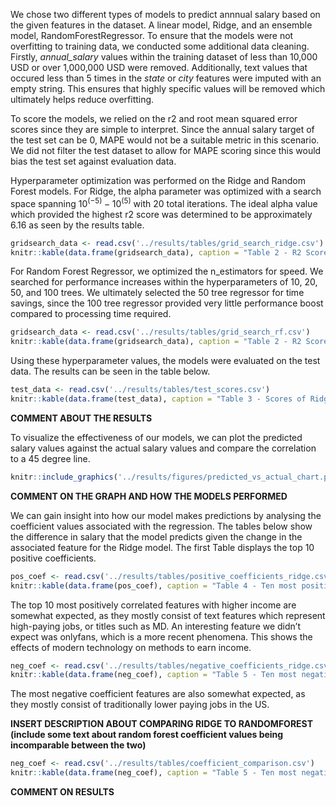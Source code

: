 We chose two different types of models to predict annnual salary based on the given features in the dataset. A linear model, Ridge, and an ensemble model, RandomForestRegressor. To ensure that the models were not overfitting to training data, we conducted some additional data cleaning. Firstly, *annual_salary* values within the training dataset of less than 10,000 USD or over 1,000,000 USD were removed. Additionally, text values that occured less than 5 times in the *state* or *city* features were imputed with an empty string. This ensures that highly specific values will be removed which ultimately helps reduce overfitting.

To score the models, we relied on the r2 and root mean squared error scores since they are simple to interpret. Since the annual salary target of the test set can be 0, MAPE would not be a suitable metric in this scenario. We did not filter the test dataset to allow for MAPE scoring since this would bias the test set against evaluation data.

Hyperparameter optimization was performed on the Ridge and Random Forest models. For Ridge, the alpha parameter was optimized with a search space spanning $10^{(-5)} - 10^{(5)}$ with 20 total iterations. The ideal alpha value which provided the highest r2 score was determined to be approximately 6.16 as seen by the results table.

```r
gridsearch_data <- read.csv('../results/tables/grid_search_ridge.csv')
knitr::kable(data.frame(gridsearch_data), caption = "Table 2 - R2 Scores For Various Alpha Values")

```
For Random Forest Regressor, we optimized the n_estimators for speed. We searched for performance increases within the hyperparameters of 10, 20, 50, and 100 trees. We ultimately selected the 50 tree regressor for time savings, since the 100 tree regressor provided very little performance boost compared to processing time required.

```r
gridsearch_data <- read.csv('../results/tables/grid_search_rf.csv')
knitr::kable(data.frame(gridsearch_data), caption = "Table 2 - R2 Scores For Various Alpha Values")

```

Using these hyperparameter values, the models were evaluated on the test data. The results can be seen in the table below.

```r
test_data <- read.csv('../results/tables/test_scores.csv')
knitr::kable(data.frame(test_data), caption = "Table 3 - Scores of Ridge Model on Test Data")

```

**COMMENT ABOUT THE RESULTS**

To visualize the effectiveness of our models, we can plot the predicted salary values against the actual salary values and compare the correlation to a 45 degree line.

```r
knitr::include_graphics('../results/figures/predicted_vs_actual_chart.png')

```

**COMMENT ON THE GRAPH AND HOW THE MODELS PERFORMED**

We can gain insight into how our model makes predictions by analysing the coefficient values associated with the regression. The tables below show the difference in salary that the model predicts given the change in the associated feature for the Ridge model. The first Table displays the top 10 positive coefficients.

```r
pos_coef <- read.csv('../results/tables/positive_coefficients_ridge.csv')
knitr::kable(data.frame(pos_coef), caption = "Table 4 - Ten most positive coefficients")

```
The top 10 most positively correlated features with higher income are somewhat expected, as they mostly consist of text features which represent high-paying jobs, or titles such as MD. An interesting feature we didn't expect was onlyfans, which is a more recent phenomena. This shows the effects of modern technology on methods to earn income.

```r

neg_coef <- read.csv('../results/tables/negative_coefficients_ridge.csv')
knitr::kable(data.frame(neg_coef), caption = "Table 5 - Ten most negative coefficients")

```
The most negative coefficient features are also somewhat expected, as they mostly consist of traditionally lower paying jobs in the US. 

**INSERT DESCRIPTION ABOUT COMPARING RIDGE TO RANDOMFOREST**
**(include some text about random forest coefficient values being incomparable between the two)**

```r

neg_coef <- read.csv('../results/tables/coefficient_comparison.csv')
knitr::kable(data.frame(neg_coef), caption = "Table 5 - Ten most negative coefficients")

```
**COMMENT ON RESULTS**
